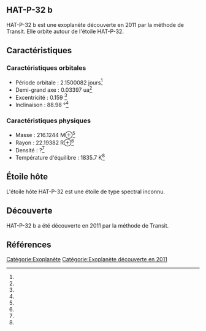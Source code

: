 == HAT-P-32 b ==

{{Infobox Exoplanète
| nom = HAT-P-32 b
| image = 
| légende = 
| étoile = HAT-P-32
| constellation = 
| ascension_droite = 
| déclinaison = 
| distance = ?
| type_spectral = ?
| masse = 216.1244 M⊕<ref></ref>
| rayon = 22.19382 R⊕<ref></ref>
| densité = ?<ref></ref>
| gravité = ?<ref></ref>
| température = 1835.7 K<ref></ref>
| période = 2.1500082 j<ref></ref>
| demi_grand_axe = 0.03397 ua<ref></ref>
| excentricité = 0.159 <ref></ref>
| inclinaison = 88.98 °<ref></ref>
| méthode_découverte = Transit
| date_découverte = 2011
| statut = Confirmée
}}

HAT-P-32 b est une exoplanète découverte en 2011 par la méthode de Transit. Elle orbite autour de l'étoile HAT-P-32.

== Caractéristiques ==

=== Caractéristiques orbitales ===
* Période orbitale : 2.1500082 jours<ref></ref>
* Demi-grand axe : 0.03397 ua<ref></ref>
* Excentricité : 0.159 <ref></ref>
* Inclinaison : 88.98 °<ref></ref>

=== Caractéristiques physiques ===
* Masse : 216.1244 M⊕<ref></ref>
* Rayon : 22.19382 R⊕<ref></ref>
* Densité : ?<ref></ref>
* Température d'équilibre : 1835.7 K<ref></ref>

== Étoile hôte ==

{{Infobox Étoile
| nom = HAT-P-32
| image = 
| légende = 
| constellation = 
| ascension_droite = 
| déclinaison = 
| distance = ?
| type_spectral = ?
| magnitude_absolue = 
| magnitude_apparente = 
| masse = ?<ref></ref>
| rayon = ?<ref></ref>
| température = ?<ref></ref>
| métallicité = ?<ref></ref>
| âge = ?<ref></ref>
}}

L'étoile hôte HAT-P-32 est une étoile de type spectral inconnu.

== Découverte ==

HAT-P-32 b a été découverte en 2011 par la méthode de Transit.

== Références ==
<references />

[[Catégorie:Exoplanète]]
[[Catégorie:Exoplanète découverte en 2011]]
